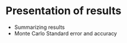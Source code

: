 # Presentation of results  {#sec-presentation-results}

* Summarizing results
* Monte Carlo Standard error and accuracy
